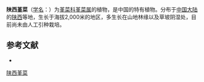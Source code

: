 {{Speciesbox
| name = 陕西堇菜
| status = 
| status_system = 
| image =
| genus = Viola
| species =  schensiensis
| authority = W. Beck.
}}

'''陕西堇菜'''（[[学名|学名]]：{{lang|la|''Viola schensiensis''}}）为[[堇菜科|堇菜科]][[堇菜属|堇菜属]]的植物，是中国的特有植物。分布于[[中国大陆|中国大陆]]的[[陕西|陕西]]等地，生长于海拔2,000米的地区，多生长在山地林缘以及草坡阴湿处，目前尚未由人工引种栽培。

== 参考文献 ==
<div class="references-small">
* {{cite web| url =http://www.bioinfo.cn/db05/KmzwSpecies.php?action=view&id=23844| title =陕西堇菜| work =《中国高等植物数据库全库》| publisher =中国科学院微生物研究所| author =昆明植物研究所| accessdate =2009-02-25| deadurl =yes| archiveurl =https://web.archive.org/web/20160305104754/http://www.bioinfo.cn/db05/KmzwSpecies.php?action=view&id=23844| archivedate =2016-03-05}}
</div>
{{Taxonbar|from=Q15232356}}

[[Category:堇菜属|陕西堇菜]]


{{植物小作品}}